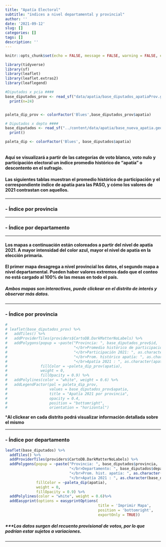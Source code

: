 ```yaml
---
title: "Apatía Electoral"
subtitle: "índices a nivel departamental y provincial"
author: ''
date: '2021-09-12'
slug: []
categories: []
tags: []
description: ''
---
```

<style type="text/css">
.main-container {
  max-width: 1080px;
  margin-left: auto;
  margin-right: auto;
}
</style>


```r
knitr::opts_chunk$set(echo = FALSE, message = FALSE, warning = FALSE, error = FALSE)

library(tidyverse)
library(sf)
library(leaflet)
library(leaflet.extras2)
library(leaflegend)

#Diputados x pcia ####
base_diputados_prov <- read_sf("data/apatia/base_diputados_apatiaProv.geojson") %>%
  print(n=24)


paleta_dip_prov <- colorFactor('Blues',base_diputados_prov$apatia)

# Diputados x depto ####
base_diputados <- read_sf("../content/data/apatia/base_nueva_apatia.geojson") %>%
  print()

paleta_dip <- colorFactor('Blues', base_diputados$apatia)
 
```


#### **Aquí se visualizará a partir de las categorías de voto blanco, voto nulo y participación electoral un índice promedio histórico de "apatía" o descontento en el sufragio.**


#### **Las siguientes tablas muestran el promedio histórico de participación y el correspondiente índice de apatía para las PASO, y cómo los valores de 2021 contrastan con aquellos.**

-----------

### -   **Índice por provincia**


```{=html }
<div class="flourish-embed flourish-table" data-src="visualisation/7252127"><script src="https://public.flourish.studio/resources/embed.js"></script></div>
```

--------

### -   **Índice por departamento**


```{=html }
<div class="flourish-embed flourish-table" data-src="visualisation/7324336"><script src="https://public.flourish.studio/resources/embed.js"></script></div>

```


----------

#### **Los mapas a continuación están coloreados a partir del nivel de apatía 2021. A mayor intensidad del color azul, mayor el nivel de apatía en la elección primaria.**

#### **El primer mapa desagrega a nivel provincial los datos, el segundo mapa a nivel departamental. Pueden haber valores extremos dado que el conteo no está cargado al 100% de las mesas en todo el país.**

##### **Ambos mapas son interactivos, puede clickear en el distrito de interés y observar más datos.**

------------

### -   **Índice por provincia**


```{=html }
<div class="flourish-embed flourish-map" data-src="visualisation/7342214"style = "width: 720px; float: center;"><script src="https://public.flourish.studio/resources/embed.js"></script></div>

```





```r
# 
# leaflet(base_diputados_prov) %>%
#   addTiles() %>%
#   addProviderTiles(providers$CartoDB.DarkMatterNoLabels) %>%
#   addPolygons(popup = ~paste("Provincia: ", base_diputados_prov$id,
#                              "</br>Promedio histórico de participacion: ", as.character(promedio_participacion),
#                              "</br>Participación 2021: ", as.character(participacion),
#                              "</br>Prom. histórico apatía: ", as.character(promedio_apatia),
#                              "</br>Apatía 2021 : ", as.character(apatia)),
#               fillColor = ~paleta_dip_prov(apatia),
#               weight = 0,
#               fillOpacity = 0.9) %>%
#   addPolylines(color = "white", weight = 0.6) %>%
#   addLegendFactor(pal = paleta_dip_prov,
#                   values = base_diputados_prov$apatia,
#                   title = "Apatía 2021 por provincia",
#                   opacity = 0.4,
#                   position = "bottomright",
#                   orientation = "horizontal")


```

 ***Al clickear en cada distrito podrá visualizar información detallada sobre el mismo** 


---------

### -   **Índice por departamento**


```r
leaflet(base_diputados) %>%
  addTiles() %>%
  addProviderTiles(providers$CartoDB.DarkMatterNoLabels) %>%
  addPolygons(popup = ~paste("Provincia: ", base_diputados$provincia,
                             "</br>Departamento: ", base_diputados$departamento,
                             "</br>Prom. hist. apatía: ", as.character(base_diputados$promedio_apatia),
                             "</br>Apatía 2021 : ", as.character(base_diputados$apatia)),
              fillColor = ~paleta_dip(apatia),
              weight = 0,
              fillOpacity = 0.9) %>%
  addPolylines(color = "white", weight = 0.6)%>%
  addEasyprint(options = easyprintOptions(
                                          title = 'Imprimir Mapa',
                                          position = 'bottomright',
                                          exportOnly = TRUE))

```

##### ***Los datos surgen del recuento provisional de votos, por lo que podrían estar sujetos a variaciones.

----------
